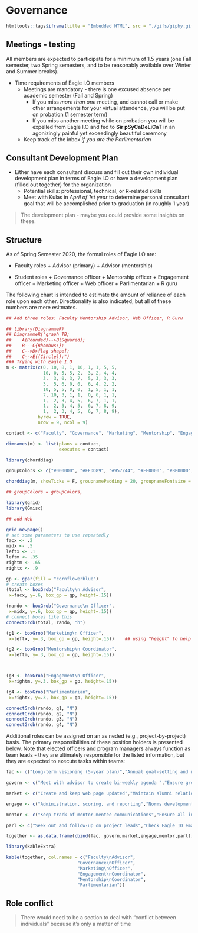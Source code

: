 # Governance {#governance}

```{r kitty3, echo=FALSE, warning=FALSE}
htmltools::tags$iframe(title = "Embedded HTML", src = "./gifs/giphy.gif", height=490, width=490)
```

## Meetings - testing

All members are expected to participate for a minimum of 1.5 years (one Fall semester, two Spring semesters, and to be reasonably available over Winter and Summer breaks). 

* Time requirements of Eagle I.O members 
    + Meetings are mandatory - there is one excused absence per academic semester (Fall and Spring)
        + If you miss *more than one* meeting, and cannot call or make other arrangements for your virtual attendence, you will be put on probation (1 semester term) 
        + If you miss another meeting while on probation you will be expelled from Eagle I.O and fed to **Sir pSyCaDeLiCaT** in an agonizingly painful yet exceedingly beautiful ceremony
    + Keep track of the inbox *if you are the Parlimentarian*

## Consultant Development Plan 

* Either have each consultant discuss and fill out their own individual development plan in terms of Eagle I.O or have a development plan (filled out together) for the organization
    + Potential skills: professional, technical, or R-related skills
    + Meet with Kulas in *April of 1st year* to determine personal consultant goal that will be accomplished prior to graduation (in roughly 1 year)

> The development plan - maybe you could provide some insights on these.

## Structure

As of Spring Semester 2020, the formal roles of Eagle I.O are:

+ Faculty roles
        + Advisor (primary)
        + Advisor (mentorship)

+ Student roles
        + Governance officer
        + Mentorship officer
        + Engagement officer
        + Marketing officer
        + Web officer
        + Parlimentarian 
        + R guru

The following chart is intended to estimate the amount of reliance of each role upon each other. Directionality is also indicated, but all of these numbers are mere esitmates.

```{r FunkyInteractiveChart, include=TRUE, echo=FALSE, warning=FALSE, message=FALSE, fig.height=11}

## Add three roles: Faculty Mentorship Advisor, Web Officer, R Guru

## library(DiagrammeR)
## DiagrammeR("graph TB;
##    A(Rounded)-->B[Squared];
##    B---C{Rhombus!};
##    C-->D>flag shape];
##    C-->E((Circle));")
### Trying with Eagle I.O
m <- matrix(c(0, 10, 8, 1, 10, 1, 1, 5, 5,
              10, 0, 5, 5, 2,  3, 2, 4, 4,    
              3,  3, 0, 3, 7,  5, 3, 3, 3,
              3,  5, 6, 0, 0,  6, 4, 2, 2,    
              10, 5, 5, 0, 0,  1, 5, 1, 1, 
              7, 10, 3, 1, 1,  0, 6, 1, 1,
              1,  2, 3, 4, 5,  6, 7, 1, 1,
              1,  2, 3, 4, 5,  6, 7, 8, 9,
              1,  2, 3, 4, 5,  6, 7, 8, 9),              
            byrow = TRUE,
            nrow = 9, ncol = 9)

contact <- c("Faculty", "Governance", "Marketing", "Mentorship", "Engagement", "Parliment", "R", "Web", "Faculty2")

dimnames(m) <- list(plans = contact,
                    executes = contact)

library(chorddiag)

groupColors <- c("#000000", "#FFDD89", "#957244", "#FF0000", "#8B0000", "#FF8C00", "#FF0000")

chorddiag(m, showTicks = F, groupnamePadding = 20, groupnameFontsize = 12)

## groupColors = groupColors, 

```

```{r trying, echo=FALSE, warning=FALSE, message=FALSE, include=FALSE}

library(grid)
library(Gmisc)

## add Web 

grid.newpage()
# set some parameters to use repeatedly
facx <- .2
midx <- .5
leftx <- .1
leftm <- .35
rightm <- .65
rightx <- .9

gp <- gpar(fill = "cornflowerblue")
# create boxes
(total <- boxGrob("Faculty\n Advisor", 
 x=facx, y=.6, box_gp = gp, height=.15))

(rando <- boxGrob("Governance\n Officer", 
 x=midx, y=.6, box_gp = gp, height=.15))
# connect boxes like this
connectGrob(total, rando, "h")

(g1 <- boxGrob("Marketing\n Officer", 
 x=leftx, y=.3, box_gp = gp, height=.15))    ## using "height" to help with forced breaks

(g2 <- boxGrob("Mentorship\n Coordinator", 
 x=leftm, y=.3, box_gp = gp, height=.15))



(g3 <- boxGrob("Engagement\n Officer", 
 x=rightm, y=.3, box_gp = gp, height=.15))

(g4 <- boxGrob("Parlimentarian", 
 x=rightx, y=.3, box_gp = gp, height=.15))

connectGrob(rando, g1, "N")
connectGrob(rando, g2, "N")
connectGrob(rando, g3, "N")
connectGrob(rando, g4, "N")

```

Additional roles can be assigned on an as neded (e.g., project-by-project) basis. The primary responsibilities of these position holders is presented below. Note that elected officers and program managers always function as team leads - they are ultimately responsible for the listed information, but they are expected to execute tasks within teams:


```{r roles, echo=FALSE, warning=FALSE, message=FALSE}

fac <- c("Long-term visioning (5-year plan)","Annual goal-setting and monitoring (projects, clients, research)","Budgeting and staffing", "")

govern <- c("Meet with advisor to create bi-weekly agenda ","Ensure group dynamic is working ","Lead bi-weekly meetings","GroupMe coordinator")

market <- c("Create and keep web page updated","Maintain alumni relations and contact information ","Maintain and update flyer for promotion of group","Coordinate logistics of annual events (orientation, mid-year soiree, SIOP, etc.)")

engage <- c("Administration, scoring, and reporting","Norms development and maintenance","Ongoing validation studies and technical report generation","Delegating project-related tasks to others")

mentor <- c("Keep track of mentor-mentee communications","Ensure all incoming first year students have a mentor (pairing process)","Update calendar of activities and communicate with program participants","Keep track of mentors and mentees - Holding them accountable for meetings and communication")

parl <- c("Seek out and follow-up on project leads","Check Eagle IO email and communicate","Take notes during meetings and uploading to share drive","Keep track of the agenda during meetings")

together <- as.data.frame(cbind(fac, govern,market,engage,mentor,parl))

library(kableExtra)

kable(together, col.names = c("Faculty\nAdvisor",
                           "Governance\nOfficer",
                           "Marketing\nOfficer",
                           "Engagement\nCoordinator",
                           "Mentorship\nCoordinator",
                           "Parlimentarian"))

```


## Role conflict

> There would need to be a section to deal with "conflict between individuals" because it's only a matter of time
